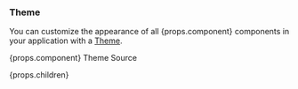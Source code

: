 
### Theme

You can customize the appearance of all {props.component} components in your application with a [Theme](/theming).

<Link
  className="docs-component-link"
  href={`${GITHUB_REPO_FILE}packages/ui/src/theme/tokens/components/${
    props.link ||
    props.component.charAt(0).toLowerCase() + props.component.slice(1)
  }.ts`}
  isExternal
>
  <DesignTokenIcon ariaLabel="theme-source" marginInlineEnd="0.5rem" />
  {props.component} Theme Source
</Link>

<View backgroundColor="white">{props.children}</View>
